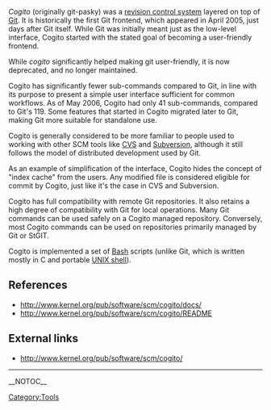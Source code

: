 ''Cogito'' (originally git-pasky) was a [[WikiPedia:Revision_control|revision control system]] layered on top of [[Git]].  It is historically the first Git frontend, which appeared in April 2005, just days after Git itself.  While Git was initially meant just as the low-level interface, Cogito started with the stated goal of becoming a user-friendly frontend.

While ''cogito'' significantly helped making git user-friendly, it is now deprecated, and no longer maintained.

Cogito has significantly fewer sub-commands compared to Git, in line with its purpose to present a simple user interface sufficient for common workflows.  As of May 2006, Cogito had only 41 sub-commands, compared to Git's 119.  Some features that started in Cogito migrated later to Git, making Git more suitable for standalone use.

Cogito is generally considered to be more familiar to people used to working with other SCM tools like [[WikiPedia:Concurrent_Versions_System|CVS]] and [[WikiPedia:Subversion_(software)|Subversion]], although it still follows the model of distributed development used by Git.

As an example of simplification of the interface, Cogito hides the concept of "index cache" from the users.  Any modified file is considered eligible for commit by Cogito, just like it's the case in CVS and Subversion.

Cogito has full compatibility with remote Git repositories.  It also retains a high degree of compatibility with Git for local operations.  Many Git commands can be used safely on a Cogito managed repository.  Conversely, most Cogito commands can be used on repositories primarily managed by Git or StGIT.

Cogito is implemented a set of [[WikiPedia:Bash|Bash]] scripts (unlike Git, which is written mostly in C and portable [[WikiPedia:Unix_shell|UNIX shell]]).

== References ==
* http://www.kernel.org/pub/software/scm/cogito/docs/
* http://www.kernel.org/pub/software/scm/cogito/README

== External links ==
* http://www.kernel.org/pub/software/scm/cogito/

----
[[Category:Tools]]

__NOTOC__